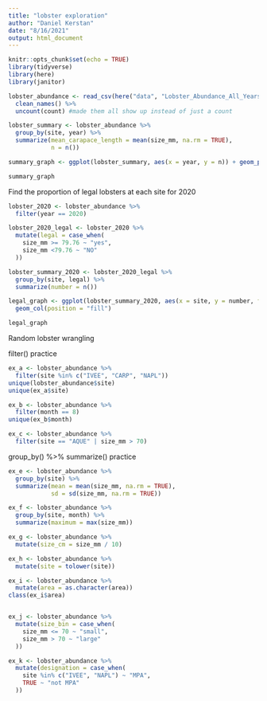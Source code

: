 ```yaml
---
title: "lobster exploration"
author: "Daniel Kerstan"
date: "8/16/2021"
output: html_document
---
```


```r
knitr::opts_chunk$set(echo = TRUE)
library(tidyverse)
library(here)
library(janitor)
```

```r
lobster_abundance <- read_csv(here("data", "Lobster_Abundance_All_Years_20210412.csv"), na = c("-99999", "")) %>% 
  clean_names() %>% 
  uncount(count) #made them all show up instead of just a count
```

```r
lobster_summary <- lobster_abundance %>% 
  group_by(site, year) %>% 
  summarize(mean_carapace_length = mean(size_mm, na.rm = TRUE),
            n = n())

summary_graph <- ggplot(lobster_summary, aes(x = year, y = n)) + geom_point() + facet_wrap("site")

summary_graph

```

Find the proportion of legal lobsters at each site for 2020

```r
lobster_2020 <- lobster_abundance %>% 
  filter(year == 2020)
```

```r
lobster_2020_legal <- lobster_2020 %>% 
  mutate(legal = case_when(
    size_mm >= 79.76 ~ "yes",
    size_mm <79.76 ~ "NO"
  )) 

lobster_summary_2020 <- lobster_2020_legal %>% 
  group_by(site, legal) %>% 
  summarize(number = n())
```

```r
legal_graph <- ggplot(lobster_summary_2020, aes(x = site, y = number, fill = legal)) +
  geom_col(position = "fill")

legal_graph
```


Random lobster wrangling

filter() practice
```r
ex_a <- lobster_abundance %>% 
  filter(site %in% c("IVEE", "CARP", "NAPL"))
unique(lobster_abundance$site)
unique(ex_a$site)
```
```r
ex_b <- lobster_abundance %>% 
  filter(month == 8)
unique(ex_b$month)
```

```r
ex_c <- lobster_abundance %>% 
  filter(site == "AQUE" | size_mm > 70)
```

group_by() %>% summarize() practice

```r
ex_e <- lobster_abundance %>% 
  group_by(site) %>% 
  summarize(mean = mean(size_mm, na.rm = TRUE),
            sd = sd(size_mm, na.rm = TRUE))

ex_f <- lobster_abundance %>% 
  group_by(site, month) %>% 
  summarize(maximum = max(size_mm))
```

```r
ex_g <- lobster_abundance %>% 
  mutate(size_cm = size_mm / 10)

ex_h <- lobster_abundance %>% 
  mutate(site = tolower(site))

ex_i <- lobster_abundance %>% 
  mutate(area = as.character(area))
class(ex_i$area)


ex_j <- lobster_abundance %>% 
  mutate(size_bin = case_when(
    size_mm <= 70 ~ "small",
    size_mm > 70 ~ "large"
  ))

ex_k <- lobster_abundance %>% 
  mutate(designation = case_when(
    site %in% c("IVEE", "NAPL") ~ "MPA",
    TRUE ~ "not MPA"
  ))
```


